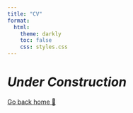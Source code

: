```yaml
---
title: "CV"
format: 
  html:
    theme: darkly
    toc: false
    css: styles.css
---
```


# ***Under Construction***









[Go back home 🏡](index.qmd)






























